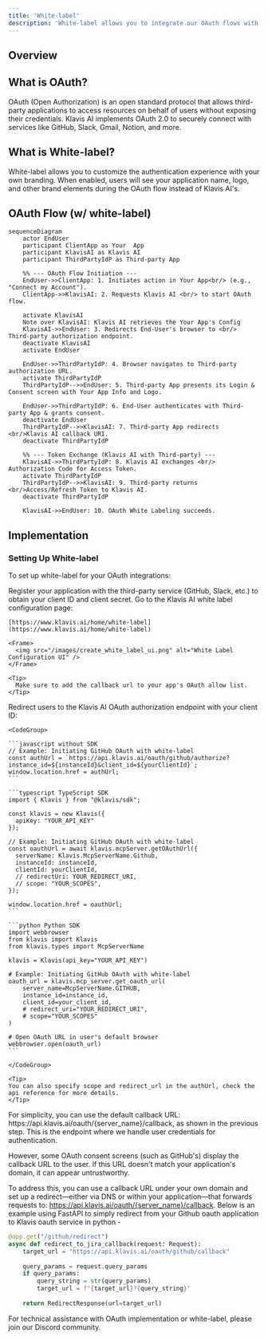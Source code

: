 ```yaml
---
title: 'White-label'
description: 'White-label allows you to integrate our OAuth flows with your own branding and custom OAuth applications'
---
```




## Overview

## What is OAuth?

OAuth (Open Authorization) is an open standard protocol that allows third-party applications to access resources on behalf of users without exposing their credentials. Klavis AI implements OAuth 2.0 to securely connect with services like GitHub, Slack, Gmail, Notion, and more.

## What is White-label?

White-label allows you to customize the authentication experience with your own branding. When enabled, users will see your application name, logo, and other brand elements during the OAuth flow instead of Klavis AI's.

## OAuth Flow (w/ white-label)

```mermaid
sequenceDiagram
    actor EndUser
    participant ClientApp as Your  App
    participant KlavisAI as Klavis AI
    participant ThirdPartyIdP as Third-party App

    %% --- OAuth Flow Initiation ---
    EndUser->>ClientApp: 1. Initiates action in Your App<br/> (e.g., "Connect my Account").
    ClientApp->>KlavisAI: 2. Requests Klavis AI <br/> to start OAuth flow.

    activate KlavisAI
    Note over KlavisAI: Klavis AI retrieves the Your App's Config
    KlavisAI->>EndUser: 3. Redirects End-User's browser to <br/> Third-party authorization endpoint.
    deactivate KlavisAI
    activate EndUser

    EndUser->>ThirdPartyIdP: 4. Browser navigates to Third-party authorization URL.
    activate ThirdPartyIdP
    ThirdPartyIdP-->>EndUser: 5. Third-party App presents its Login & Consent screen with Your App Info and Logo.
 
    EndUser->>ThirdPartyIdP: 6. End-User authenticates with Third-party App & grants consent.
    deactivate EndUser
    ThirdPartyIdP-->>KlavisAI: 7. Third-party App redirects <br/>Klavis AI callback URI.
    deactivate ThirdPartyIdP

    %% --- Token Exchange (Klavis AI with Third-party) ---
    KlavisAI->>ThirdPartyIdP: 8. Klavis AI exchanges <br/> Authorization Code for Access Token.
    activate ThirdPartyIdP
    ThirdPartyIdP-->>KlavisAI: 9. Third-party returns <br/>Access/Refresh Token to Klavis AI.
    deactivate ThirdPartyIdP

    KlavisAI->>EndUser: 10. OAuth White Labeling succeeds.
```


## Implementation

### Setting Up White-label

To set up white-label for your OAuth integrations:

<Steps>
  <Step title="Register Your Application">
    Register your application with the third-party service (GitHub, Slack, etc.) to obtain your client ID and client secret.
  </Step>
      <Step title="Configure White-label in Klavis AI">
    Go to the Klavis AI white label configuration page:
    
    [https://www.klavis.ai/home/white-label](https://www.klavis.ai/home/white-label)
    
    <Frame>
      <img src="/images/create_white_label_ui.png" alt="White Label Configuration UI" />
    </Frame>
    
    <Tip>
      Make sure to add the callback url to your app's OAuth allow list.
    </Tip>
  </Step>
  <Step title="Implement OAuth Authorization">
    Redirect users to the Klavis AI OAuth authorization endpoint with your client ID:
    
    <CodeGroup>
    
    ```javascript without SDK
    // Example: Initiating GitHub OAuth with white-label
    const authUrl = `https://api.klavis.ai/oauth/github/authorize?instance_id=${instanceId}&client_id=${yourClientId}`;
    window.location.href = authUrl;
    ```
    
    ```typescript TypeScript SDK
    import { Klavis } from "@klavis/sdk";
    
    const klavis = new Klavis({
      apiKey: "YOUR_API_KEY"
    });
    
    // Example: Initiating GitHub OAuth with white-label
    const oauthUrl = await klavis.mcpServer.getOAuthUrl({
      serverName: Klavis.McpServerName.Github,
      instanceId: instanceId,
      clientId: yourClientId,
      // redirectUri: YOUR_REDIRECT_URI,
      // scope: "YOUR_SCOPES", 
    });
    
    window.location.href = oauthUrl;
    ```
    
    ```python Python SDK
    import webbrowser
    from klavis import Klavis
    from klavis.types import McpServerName
    
    klavis = Klavis(api_key="YOUR_API_KEY")
    
    # Example: Initiating GitHub OAuth with white-label
    oauth_url = klavis.mcp_server.get_oauth_url(
        server_name=McpServerName.GITHUB,
        instance_id=instance_id,
        client_id=your_client_id,
        # redirect_uri="YOUR_REDIRECT_URI",
        # scope="YOUR_SCOPES"
    )
    
    # Open OAuth URL in user's default browser
    webbrowser.open(oauth_url)
    ```
    
    </CodeGroup>
    
    <Tip>
    You can also specify scope and redirect_url in the authUrl, check the api reference for more details.
    </Tip>
  </Step>
  <Step title="(Optional) Add Your Own Callback URL">
    For simplicity, you can use the default callback URL: https://api.klavis.ai/oauth/{server_name}/callback,
as shown in the previous step. This is the endpoint where we handle user credentials for authentication.

However, some OAuth consent screens (such as GitHub's) display the callback URL to the user. If this URL doesn't match your application's domain, it can appear untrustworthy.

To address this, you can use a callback URL under your own domain and set up a redirect—either via DNS or within your application—that forwards requests to:
https://api.klavis.ai/oauth/{server_name}/callback. Below is an example using FastAPI to simply redirect from your Github oauth application to Klavis oauth service in python - 

```python
@app.get("/github/redirect")
async def redirect_to_jira_callback(request: Request):
    target_url = "https://api.klavis.ai/oauth/github/callback"
    
    query_params = request.query_params
    if query_params:
        query_string = str(query_params)
        target_url = f"{target_url}?{query_string}"
        
    return RedirectResponse(url=target_url)
```

  </Step>

</Steps>

For technical assistance with OAuth implementation or white-label, please join our Discord community.
